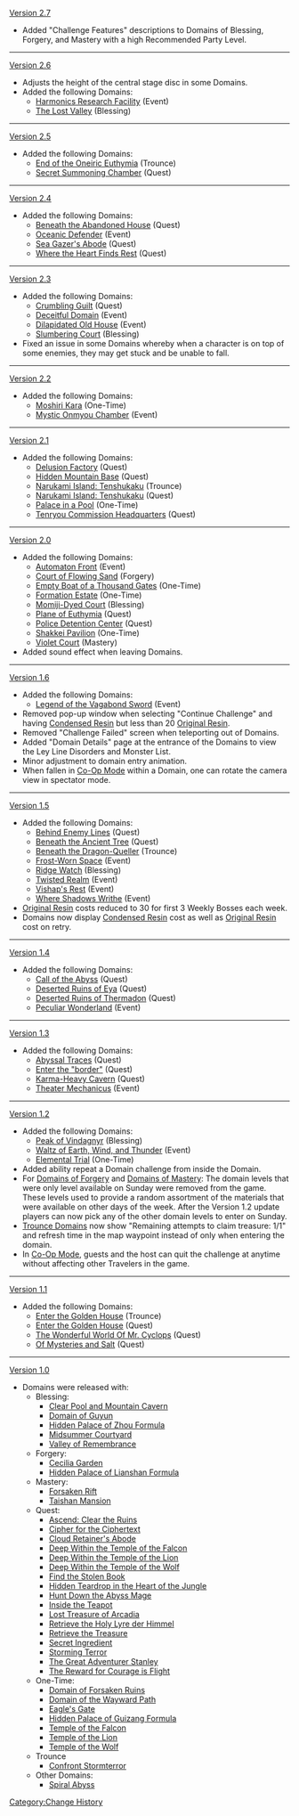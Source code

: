 [[Version 2.7]]
* Added "Challenge Features" descriptions to Domains of Blessing, Forgery, and Mastery with a high Recommended Party Level.
----
[[Version 2.6]]
* Adjusts the height of the central stage disc in some Domains.
* Added the following Domains:
** [[Harmonics Research Facility]] (Event)
** [[The Lost Valley]] (Blessing)
----
[[Version 2.5]]
* Added the following Domains:
** [[End of the Oneiric Euthymia]] (Trounce)
** [[Secret Summoning Chamber]] (Quest)
----
[[Version 2.4]]
* Added the following Domains:
** [[Beneath the Abandoned House]] (Quest)
** [[Oceanic Defender]] (Event)
** [[Sea Gazer's Abode]] (Quest)
** [[Where the Heart Finds Rest (Domain)|Where the Heart Finds Rest]] (Quest)
----
[[Version 2.3]]
* Added the following Domains:
** [[Crumbling Guilt]] (Quest)
** [[Deceitful Domain]] (Event)
** [[Dilapidated Old House]] (Event)
** [[Slumbering Court]] (Blessing)
* Fixed an issue in some Domains whereby when a character is on top of some enemies, they may get stuck and be unable to fall.
----
[[Version 2.2]]
* Added the following Domains:
** [[Moshiri Kara]] (One-Time)
** [[Mystic Onmyou Chamber]] (Event)
----
[[Version 2.1]]
* Added the following Domains:
** [[Delusion Factory]] (Quest)
** [[Hidden Mountain Base]] (Quest)
** [[Narukami Island: Tenshukaku]] (Trounce)
** [[Narukami Island: Tenshukaku (Quest Domain)|Narukami Island: Tenshukaku]] (Quest)
** [[Palace in a Pool]] (One-Time)
** [[Tenryou Commission Headquarters (Domain)|Tenryou Commission Headquarters]] (Quest)
----
[[Version 2.0]]
* Added the following Domains:
** [[Automaton Front]] (Event)
** [[Court of Flowing Sand]] (Forgery)
** [[Empty Boat of a Thousand Gates]] (One-Time)
** [[Formation Estate]] (One-Time)
** [[Momiji-Dyed Court]] (Blessing)
** [[Plane of Euthymia]] (Quest)
** [[Police Detention Center]] (Quest)
** [[Shakkei Pavilion]] (One-Time)
** [[Violet Court]] (Mastery)
* Added sound effect when leaving Domains.
----
[[Version 1.6]]
* Added the following Domains:
** [[Legend of the Vagabond Sword]] (Event)
* Removed pop-up window when selecting "Continue Challenge" and having [[Condensed Resin]] but less than 20 [[Original Resin]].
* Removed "Challenge Failed" screen when teleporting out of Domains.
* Added "Domain Details" page at the entrance of the Domains to view the Ley Line Disorders and Monster List.
* Minor adjustment to domain entry animation.
* When fallen in [[Co-Op Mode]] within a Domain, one can rotate the camera view in spectator mode.
----
[[Version 1.5]]
* Added the following Domains:
** [[Behind Enemy Lines]] (Quest)
** [[Beneath the Ancient Tree]] (Quest)
** [[Beneath the Dragon-Queller]] (Trounce)
** [[Frost-Worn Space]] (Event)
** [[Ridge Watch]] (Blessing)
** [[Twisted Realm]] (Event)
** [[Vishap's Rest]] (Event)
** [[Where Shadows Writhe]] (Event)
* [[Original Resin]] costs reduced to 30 for first 3 Weekly Bosses each week.
* Domains now display [[Condensed Resin]] cost as well as [[Original Resin]] cost on retry.
----
[[Version 1.4]]
* Added the following Domains:
** [[Call of the Abyss]] (Quest)
** [[Deserted Ruins of Eya]] (Quest)
** [[Deserted Ruins of Thermadon]] (Quest)
** [[Peculiar Wonderland]] (Event)
----
[[Version 1.3]]
* Added the following Domains:
** [[Abyssal Traces]] (Quest)
** [[Enter the "border"]] (Quest)
** [[Karma-Heavy Cavern]] (Quest)
** [[Theater Mechanicus/2021-02-10|Theater Mechanicus]] (Event)
----
[[Version 1.2]]
* Added the following Domains:
** [[Peak of Vindagnyr]] (Blessing)
** [[Waltz of Earth, Wind, and Thunder]] (Event)
** [[Elemental Trial]] (One-Time)
* Added ability repeat a Domain challenge from inside the Domain.
* For [[Domains of Forgery]] and [[Domains of Mastery]]: The domain levels that were only level available on Sunday were removed from the game. These levels used to provide a random assortment of the materials that were available on other days of the week. After the Version 1.2 update players can now pick any of the other domain levels to enter on Sunday.
* [[Trounce Domains]] now show "Remaining attempts to claim treasure: 1/1" and refresh time in the map waypoint instead of only when entering the domain.
* In [[Co-Op Mode]], guests and the host can quit the challenge at anytime without affecting other Travelers in the game.
----
[[Version 1.1]]
* Added the following Domains:
** [[Enter the Golden House]] (Trounce)
** [[Enter the Golden House (Quest Domain)|Enter the Golden House]] (Quest)
** [[The Wonderful World Of Mr. Cyclops]] (Quest)
** [[Of Mysteries and Salt]] (Quest)
----
[[Version 1.0]]
* Domains were released with:
** Blessing:
*** [[Clear Pool and Mountain Cavern]]
*** [[Domain of Guyun]]
*** [[Hidden Palace of Zhou Formula]]
*** [[Midsummer Courtyard]]
*** [[Valley of Remembrance]]
** Forgery:
*** [[Cecilia Garden]]
*** [[Hidden Palace of Lianshan Formula]]
** Mastery:
*** [[Forsaken Rift]]
*** [[Taishan Mansion]]
** Quest:
*** [[Ascend: Clear the Ruins]]
*** [[Cipher for the Ciphertext]]
*** [[Cloud Retainer's Abode]]
*** [[Deep Within the Temple of the Falcon]]
*** [[Deep Within the Temple of the Lion]]
*** [[Deep Within the Temple of the Wolf]]
*** [[Find the Stolen Book]]
*** [[Hidden Teardrop in the Heart of the Jungle]]
*** [[Hunt Down the Abyss Mage]]
*** [[Inside the Teapot]]
*** [[Lost Treasure of Arcadia]]
*** [[Retrieve the Holy Lyre der Himmel]]
*** [[Retrieve the Treasure]]
*** [[Secret Ingredient (Domain)|Secret Ingredient]]
*** [[Storming Terror]]
*** [[The Great Adventurer Stanley]]
*** [[The Reward for Courage is Flight]]
** One-Time:
*** [[Domain of Forsaken Ruins]]
*** [[Domain of the Wayward Path]]
*** [[Eagle's Gate]]
*** [[Hidden Palace of Guizang Formula]]
*** [[Temple of the Falcon]]
*** [[Temple of the Lion]]
*** [[Temple of the Wolf]]
** Trounce
*** [[Confront Stormterror]]
** Other Domains:
*** [[Spiral Abyss]]
<noinclude>[[Category:Change History]]</noinclude>
